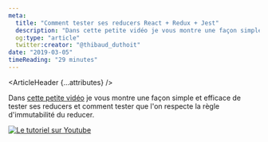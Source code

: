 ```yaml
---
meta:
  title: "Comment tester ses reducers React + Redux + Jest"
  description: "Dans cette petite vidéo je vous montre une façon simple et efficace de tester ses reducers et comment tester que l'on respecte la règle d'immutabilité du reducer."
  og:type: "article"
  twitter:creator: "@thibaud_duthoit"
date: "2019-03-05"
timeReading: "29 minutes"
---
```



<ArticleHeader {...attributes} />

<div className="article-content">

Dans [cette petite vidéo](https://youtu.be/tYv7OQxnZzc) je vous montre une façon simple et efficace de tester ses reducers et comment tester que l'on respecte la règle d'immutabilité du reducer.

[![Le tutoriel sur Youtube](https://img.youtube.com/vi/tYv7OQxnZzc/0.jpg)](https://youtu.be/tYv7OQxnZzc)

</div>
